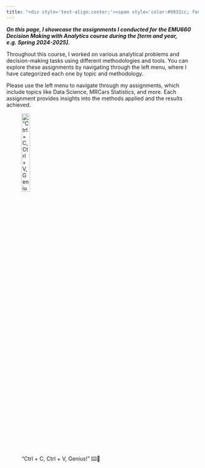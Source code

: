 ```yaml
---
title: "<div style='text-align:center;'><span style='color:#9932cc; font-style:italic;'>EMU660 Spring 2024-2025 Assignment Portfolio</span></div>"
---
```

<link href="https://fonts.googleapis.com/css2?family=Playfair+Display:wght@400;600;700&family=Lora:wght@400;700&display=swap" rel="stylesheet">


***On this page, I showcase the assignments I conducted for the EMU660 Decision Making with Analytics course during the \[term and year, e.g. Spring 2024-2025\].***

Throughout this course, I worked on various analytical problems and decision-making tasks using different methodologies and tools. You can explore these assignments by navigating through the left menu, where I have categorized each one by topic and methodology.

Please use the left menu to navigate through my assignments, which include topics like Data Science, MRCars Statistics, and more. Each assignment provides insights into the methods applied and the results achieved.

!["Ctrl + C, Ctrl + V, Genius!" ⌨️🐧](images/codingpengu.gif){fig-align="left" width="23%"}
